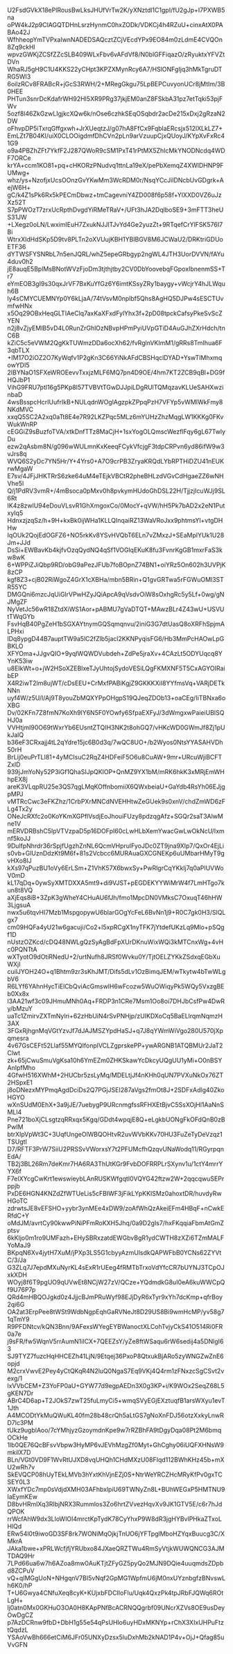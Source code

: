 U2FsdGVkX18ePlRousBwLksJHUfVrTw2K/yXNztdl1C1gpI/fU2gJp+I7PXWB5na
oPW4kJ2p9ClAGQTDHnLsrzHynmC0hxZODk/VDKCj4h4RZuU+cinxAtX0PABAo42J
WfhheopYmTVPxaIwnNADEDSAQcztZCjVEcdYPx9EO84m0zLdmE4CVQOn8Zq9ckHl
wpvzGWKjZCSfZZcSLB409WLxFbv6vAFdVf8/N0blGFFiqazO/zRyuktxYFVZtDVn
WhaRJ5gH9C1U4KKS22yCHpt3KPZXMynRcy6A7/HSlONFgIjq3hMkTgruDTRG5WI3
6oilzRCv8FRABcR+jGcS3RWH/2+MRegGkgu75LpBEPCuvyonUCr8jMtIm/3B0HEE
PHTun3snrDcKdafrWH92HI5XR9PRg37jkjEM0anZ8FSkbA31pz7etTqki53pjFWv
5ozf8l46ZkGzwLIgjkcXQw6k/nOse6czhkSEqOSqbdr2acDe215xDxj2gRzaN2DW
oFhvpDP5iTxrqGffgxwh+JrXUeqtzJ/g07hA8FfCx9FqblaERcsjx512lXLkLZ7+
EmLZt7B04KI/uiX0CLOOigdmfDhCVn2pLn9arVzuupCjxQUoyJ/KYpXvFxRc41G9
o9a4PBZhZFt7YkfF2J287QWoR9cSM1PxT41rPtMX5ZhIcMkYNODNcdq4WDF7ORCe
krYA+ccm1KO81+pq+cHKORzPNudvq1ttnLa19eX/pePbXemqZ4XWlDHNP9FUMwg+
whz/ys+NzofjxUcsOOnzGvYKwMm3WcRDM0r/NsqYCcJilDNcbUvGDgrk+AejW6H+
gC/k4Z1sPk6Rx5kPECmDbwz+tmCagevniY4ZD008f6p58f+YlXXD0VZ6uJzXz52T
S7pPWOzT7zrxUcRpthDvgdYiRMeTRaV+/UFt3hJA2DqlboSE9+3mFTT3heUS31JW
+LXegz0oLN/LwximIEuH7ZxukNJJlTJvYd4Ge2yuzZt+9RTqefCrYlFSK576I7Bi
WtrxXldHdSKp5D9tv8PLTn2oXVUujKBH1YBIBGV8M6JCWaU2/DRKtriGDUoETF36
dYTWSFYSNRbL7n5enJQRL/whZ5epeGRbgyp2ngWL4JTH3UorDVVN/fAYu4duv0h2
jE8auqE5BplMsBNotWVzFjoDm3tjthjtby2CV0DbYoovebqFGpoxIbnenmSS+Tr7
eYmEOB3gI9s30qxJrVF7BxKuYfGz6Y6imtKSsyZRy1baygy+vWcjrY4hJLWquh6B
ly4sCMYCUEMNYp0Y6kLjaA/74tVsvM0nplbf5Qhs8AgHQ5DJPw4sESCTUvmfwHNx
x5Oq29OBxHeqGLTIAeClq7axKaXFxdFylYhx3f+2pD08tpckCafsyPkeSvScZYEN
n2j8vZjyEMlB5vD4L0RunZrGhlOzNBvpHPmPyiUVpGTiD4AuGJhZXrHdch/tnC6B
kZiC5c5eVWM2QgKkTUWmzDDa6ocXh62/fvRglnVKImM1/gRRs8TmIhua6F3qbTLX
+IM17O2iOZ2O7KyWqfv1P2gKn3C66YiNkAFdCBSHqclDYAD+YswTlMhxmqowYDI5
2IBYNaO1SFXeWROEevvTxxjzMLF6MQ7pn4D9OE/4hm7KT2ZCB9qBl+DG9fHQJbP1
VihG9FRU7ptl16g5PKp8l57TVBVtTGwDJJpiLDgRUlTQMqzavKLUeSAHXwzinbaD
4wsBsspcHcrIUufrIkB+NULqdnWOglAgzpkZPpqPzH7VFYp5vWMIWkFmy8NKdMVC
xxqQ5SC2A2xq0aTt8E4e7R92LKZPqc5MLz6mYUHzZhzMqgLW1KKKg0FKvWukWnRP
cEGGiZ9sBuzfoTVA/xtkDnfTTz8MaCjH+1sxYogOLQmscWezflFqy6gL67TwlyDu
ezw2qAsbm8N/g096wWULmnKxKeeqFCykVfcjgF3tdpCRPvn6yd86ifW9w3vJrs8q
WVQ6S2yDc7YN5Hr/Y+4Yrs0+A7O9crPB3ZryaKRQdLYbRPTHiDZU41nEUKrwMgaW
E7sv/4JFjJHKTRrS6zke64uM4eTEjkVBCtR2pheBHLzdVGvCdHgaeZZ6wNHVhe5l
Q/j1PdRV3vmR+/4mBsoca0pMxv0h8pvkymHUdoGhDSL22H/TjjzjIcuWJj9SL6Rt
IK4z8zwlU94eDouVLsvR1GhXmgoxCo/0MocY+qVW/hH5Pk7bAD2x2eN1PutxyIq5
HdnxzjzqSz/h+9H+kxBk0ijWHa1KLLQInqaiRZ13WaVRoJxx9phtmsYl+vtgDHHw
IqOUk2QojEdOGFZ6+NO5rkKv8YSvHVQbT6ELn7vZMxzJ+SEaMplYUk1U28Jm+JJd
DsSi+EWBavKb4kjfvOzqQydNQ4qSf1VOGlqEKuK8fu3FvnrKgGB1mxrFaS3kw8wK
6+WPPiZJiQbp9RD/obG9aPezJFUb7foBOpnZ74BN1+oiYRz5On602h3UVPjK8zCP
kgf8Z3+cjB02RiWgoZ4GrX1cXBHa/mbn5BRin+Q1gvGRTwa5rFGWuOMl3STR55YC
DMGQni6mzcJqUiGlrVPwHZyJQiApcA9qVsdvOiW8sOxhgRc5y5Lf+0wg/gNJMgZF
NyVetJc56wR18ZtdXiWS1Aor+pABMU7gVaDTQT+MAwzBLr4Z43wU+USVUtTWqGYb
FsvHqB40PgZeH1bSGXAYtnymGQSqmqnvu/2iniG3G7dtUasQ8oXRFhSpjmALPHxi
lDq8ypgD44B7auptTW9a5lC2fZlb5jacl2KKNPyqisFG6/Hb3MmPcHAOwLpGBKLO
XFYOma+JJgvQIO+9yqIWQWDVubdeh+ZdPe5jraXv+4CAzLt5ODYUqcq8YYnK53iw
u8EIkWt+o+jW2HSoXZEBlxeTJyUhtojSydoVESiLQgFKMXNF5T5CxAGYOIRaibEP
X4R2iwT2lm8ujWT/cDsEEU+CrMxfPABiKgjZ9GKKKXiI8YYfmsVq+VARjDETkNNn
uyf4W/z5U/l/Aj9T8youZbMQXYPpOHgpS19QJeqZDOb13+oaCEg/IiTBNxa6oXBG
Dv/02KFn7Z8fmN7KoXh9lY6N5F0YOwfy6SfpaEXFyJ/3dWmgxwPaieiUBISQHJ0a
VVHtjmI90O69tWxrYb6EUsntZTQIH3NK2t8ohGQ7/vHKcWD0GWmJf8Zj1pUkJalQ
b36eF3CRxajj4tL2qYdre15jc6B0d3q/7wQC8UO+/b2Wyos0NtsYYASAHVDh50rH
BrLij0euPrTLl81+4yMCIsuC2RqZ4HDFeiF5O6u8CuAW+9mr+URcuWjiBCFTZxID
939jJmYoNy52P3iGf1QhaSIJpQKIOP+QnMZ9YX1bM/mRK6hkK3xMRjEmWHhpEX8j
areK3VLqpRU25e3QS7qgLMqKOffnbomiiX6QWxbeiaU+GaYdb4RsYh06EJjgpMPJ
vMTRcCwc3eFKZhz/1CrbPXrMNCdNVEHHtwZeGUek9s0xnV/chdZmWD6zFLg4Tx2y
ONeJcRXfc2o0KoYKmXGPflVsdjEoJhouiFUzy8pdzqgAfz+SGQr2saT3AlwMne1V
mERVDRBshC5IpVTVzpaD5p16DOFpI60cLwHLbXemYwacGwLwOkNcU/Ixmnf5koJJ
9DulfpNhrdr36rSpjfUgzhZnNL6QcmVHprulFyoJDc0ZT9jna9XIp7/QxOr4EjLi
s0vb+GlUznDdzKt9M6f+81s2Vcbcc6MURAuaGXCGNEKp6uUMbarHMyT9gvHXo8IJ
kXs97qPuzBU1oVy6ErLSm+Z1VhK57X6bwxSy+PwRlgrCqYKklj7q0aPlUVWoV0mD
kL17qDq+0ywSyXMTDXXA5mt9+di9VJST+pEGDEKYYWiMrW4f7LmHTgo7kun8t8VQ
aXjEqs8iB+3ZpK3gWheY4CHuAU6fJh/fmo1MpcDN0VMksC7OxuqT46hHW3LjgsuA
nwx5u6tqvHI7Mzb1MspgopywU6blarGOgYcFeL6BvNn1j9+R0C7gk0H3/SlQLgx7
cm09HQFa4yU21w6gacuji/Co2+l5xpRCgX1nyTFK7jYtdefUKzLq9Mlo+pSQgf1D
nUstzOZKcd/cDQ48NWLgQzSyAgBdFpXUrDKnuWixWQi3kMTCnxWg+4vHc0PQNTtA
wXTyotO9dOtiRNedU+2/urtNufh8JRSf0Wvku0Y/TjtOELZYKkZSdxqEGbXuWXjI
cuilJYOH24O+q1Bhtm9zr3sKhJMT/Difs5dLv1OzBimqJEM/wTkytw4bTwWLgbV6
R6LYf6YAhnHycTiElCbQviAcGmswlH6wFcozw5WuOWiqyPk5WQy5VxzgBEb0Xx8x
l3AA21wf3c09JHmuMNh0Aq+FRDP3n1CRe7Msm1Oo8oi7DHJbCsfPw4DwRy/bMzuY
uaTc1ZmirvZXTmNylri+62zHbUiN4rSvPNHjp/zUIKDXoCq5BaELlrqmNqmzH3AX
3FGxRjhgnMqVGtYzvJf7dJAJMSZYpdHaSJ+q7J8qYWmWiVgo280U570jXpqmesra
4v67GsCEFt52Llaf55MYQIfonplVCLZgprskePP+ywARGNB1ATQBMUr2JaT2Clwt
zk+65jCwuSmuVgKsa10h6YmEZm0ZHKSkawYcDkcyUQgUU1yMi+O0nBSYAnIpfMho
4GfwH516XWhM+2HUCbr5zsLyMq/MDELtjJf4nKHh0qUN7PVXuNkOx76ZT2HSpxE1
j8oDNezxMYPmqAgdDciDs2Q7PGjJSEI287aVgs2fmOt8J+2SDFxAdlg40ZkoHGYO
wXnSUdM0EhX+3a9jJE/7uebygP9URcnmgfssRFHXEtBjvC5SsXOjHl1AaNnSMLl4
Pne721boXjCLsgtzqRRxqx5Kgq/GDdt4wpqjE8Q+eLgkbUONgFkOFdQnB0zBPwIM
btrXIpVpWt3C+3UqfUngeOlWBQOHtvR2uvWVbKKv70HU3FuZeTyDeVzqz1TSUgtI
D7/RFTF3PrW7SiiU2PRSSvVWorxsY7t2PFUMcfhQzqvUNaWodq11/RGyrpqnEdA/
TB2j3BL26Rm7deKmr7HA6RA3ThUtKGr9FvbDOFRRPLrSXynv1u/1ctY4mrrYYX6f
F7eIXYcgCwKrt1ewswieybLAnRUSKWfgqtI0VQYG42ftzw2W+2qqcqwuSEPrppjb
PxDE6HGN4KNZdZfWTUeLis5cFBIWF3jFikLYpKKISMz0ahoxtDR/huvdyRwHGoTC
zdrwtsJE8vEFSHO+yybr3ynMEe4xDW9/zoAfWhQzAkeiEFm4HBqF+nCwkERfdC+Y
oMdJM/avrtCy90kwwPiNiPFmRoKXH5Jhq/0a9D2gIs7/hxFKqqiaFbmAtGmZptsv
6kKljo0m1ro9UMFazh+EHySBRxzatdEWGbvBgR1ydCWTH8zXZi6TZmMALFYoMaJ9
BKpqN6Xv4jytH7XuM/jPXp3LS5G1cbyyAzmUlsdkQAPWFbB0YCNs62ZYVtC/3/Ja
G3ZLq7J7epdMXuNyrKL4sExR1rUEeg4fRMTbTrxoVdYfcCR7bUYNJ3TCpOJxkXDH
WOyj8f6T9pgUO9qUVwEt8NCjW27zV/QCze+YQdmdkG8uI0eA6kuWWCpQf9U76P7p
QRd4mHBQOJgkd0z4JjjcBJmPRuWyf98EJjDyR6xTyr9xYh7dcKmp+qfrBoy2qi6G
OA2at3ErpPee8tWSt9WdbNgpEqhGaRVNeJt8D29US8Bi9wmHcMP/yv58g71qTmY9
R9PFDNtcv/kQN3Bnn/9AFexsWYegEYBWanoctXLCohTvjyCkS41O514Ri0FR0a7e
j9sFR/fw5WqnV5rrAumN1iICX+7QEEZsY/yZe8ftWSaqu6rW6sedij4a5DNlgI63
SJ9TYZ7fuzcHqHHCEZh41LjN/9Etqej36PxoP8QtxukBjARo5zyWNGZwZnE6opjd
M2crxVwvE2Pey4yCtQKqR4N2luQ0NgaS7Eq9VKj4Q4rm1zFNxzcSgCSvt2vexg/1
lxVVbCEM+Z3YoFP0aU+GYW77d9egpAEDn3X0g3KP+i/K9WOx2SeqZ68L5gKEN7Dr
ABrC4D6ap+T2JOkS7zwT25fuLmyCi5+wmqSVyEGjEXztuqfB1arsWXyu1evT1Jth
A4MCODtYkMuQWuKL40fm28b48crQh5aLtGS7gNoXnFDJ56otzXxkyLnwRD7lc3PM
tUkz9ugblAoo/7cYMhjyzGzoymdnKpe9w7rRZBhFA9tDgyDqa08Pt2M6bmqOCkHe
1lb0QE76QcBFsvVbpw3HyMP6vJEVhMzgZf0Myt+GhCghy06iUQFXHNsW9mkilX7D
BLn/VGt0VD9F1WvRtUJXD8vqUHQh1CHdMXzU08FIqd112BWhKHz45b+mXU2wRh7v
SkEVQCP08hUyTEkLMVb3hYxtKhVjnEZj0S+NtrWeYRCZHcMRyKfPv0gxTCSEY0L3
XWxfYDc7mp0sVdjdXMH03AFhbxlpiU69TWNyZn8L+BUhWEGxP5HMTNU9IaEymKEw
D8bvHRmlXq3RIbjNRX3Rummlos3Zo6hrtZVvezHqvXv9JK1GTV5E/c6r7hJdQPOK
rrWcfAhW9dx3LloWlOI4mrctKpTydK78CyYhxP9W8dR3jgHYBvlPHkaZTxoLHlQd
ERw54l0t9iwoGD3SF8rk7WONiMqOjkjTnUO6jYFTpglMboHZYqxBuucg3C/XMkrA
JAka1bwe+xPRLWcfjfjYRUbxo84JXaeQRZTWu4RmSyVtjkWUWQNCG3AJMTDAQ9Hr
7LPd66ua6w7h6AZoa8mw0AuKTjtZFyGZ5pyQo2MJN9DQie4uuqmdsZDpbd8ZCPuV
vQ+qIMGgUoN+NHgqnV7BI5vNqf2GpMG1WpfmU6jM0nxUYznbgfzBNvswLh6K0/hP
T+U6Gwya4CNfuXeq8cyK+KUjxbFDCIIoFlu/Uqk4QxzPk4tpJRbFJQWq6ROtLgH+
lj0atn0Mx0GKHuO3OA0H8KApPNfBcACRNQQgrbf09UNcrXZVs8OE9usDeyOwDgCZ
p7AzDCRnw9fbD+DbH1g55e54qPsUHlo6uyHDxMKNYp+rChX3XIxUHPuFtztQqdzL
YSAoVwBh666etCiM6JFr05UNXyDzsx5luDxhMb2kNAD1P4v+OjJ+Qfag85uVvGFN
